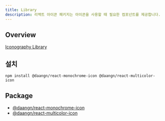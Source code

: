 ```yaml
---
title: Library
description: 리액트 아이콘 패키지는 아이콘을 사용할 때 필요한 컴포넌트를 제공합니다.
---
```


## Overview

[Iconography Library](/docs/design/foundation/iconography/library)

## 설치

```package-install
npm install @daangn/react-monochrome-icon @daangn/react-multicolor-icon
```

## Package

- [@daangn/react-monochrome-icon](https://github.com/daangn/seed-icon-v3/pkgs/npm/react-monochrome-icon)
- [@daangn/react-multicolor-icon](https://github.com/daangn/seed-icon-v3/pkgs/npm/react-multicolor-icon)
